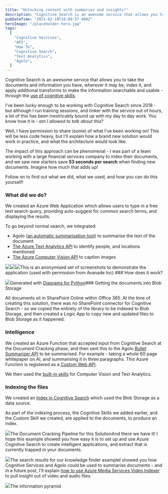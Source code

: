 ```yaml
---
title: "Unlocking content with summaries and insights!"
description: "Cognitive Search is an awesome service that allows you to take the documents and information you have, wherever it may be, index it, and apply additional transforms to make the information searchable and usable - through the use of cognitive skills [https://docs.microsoft"
pubDateTime: "2021-02-10T16:09:57.000Z"
heroImage: "/placeholder-hero.jpg"
tags:
  [
    "Cognitive Services",
    "API",
    "How To",
    "Cognitive Search",
    "Text Analytics",
    "Agolo",
  ]
---
```


Cognitive Search is an awesome service that allows you to take the documents and information you have, wherever it may be, index it, and apply additional transforms to make the information searchable and usable - through the [use of cognitive skills](https://docs.microsoft.com/en-us/azure/search/cognitive-search-concept-intro).

I've been lucky enough to be working with Cognitive Search since 2018 - but although I run training sessions, and tinker with the service out of hours, a lot of this has been inextricably bound up with my day to day work. You know how it is - _am I allowed to talk about this_?

Well, I have permission to share (some) of what I've been working on! This will be less code heavy, but I'll explain how a brand new solution would work in practice, and what the architecture would look like.

The impact of this approach can be phenomenal - I was part of a team working with a large financial services company to index their documents, and we saw new starters save **53 seconds per search** when finding new documents. Imagine how much that adds up!

Follow on to find out what we did, what we used, and how you can do this yourself!

### What did we do?

We created an Azure Web Application which allows users to type in a free text search query, providing auto-suggest for common search terms, and displaying the results.

To go beyond normal search, we integrated:

- Agolo ([an automatic summarisation tool](https://www.agolo.com/)) to summarise the text of the document
- [The Azure Text Analytics API](https://docs.microsoft.com/en-gb/azure/cognitive-services/text-analytics/how-tos/text-analytics-how-to-entity-linking?tabs=version-3) to identify people, and locations mentioned
- [The Azure Computer Vision API](https://docs.microsoft.com/en-us/azure/cognitive-services/computer-vision/overview#analyze-images-for-insight) to caption images

![](/images/2021/02/cogsearchdesign.png)![](/images/2021/02/cogsearchmain.png)![](/images/2021/02/cogsearchoverview.png)This is an anonymised set of screenshots to demonstrate the application (used with permission from Avanade Inc) ### How does it work?

![](/images/2021/02/cognitive_search_application.png)Generated with [Diagrams for Python](https://diagrams.mingrammer.com/)### Getting the documents into Blob Storage

All documents sit in SharePoint Online within Office 365. At the time of creating this solution, there was no SharePoint connector for Cognitive Search - so we copied the entirety of the library to be indexed to Blob Storage, and then created a Logic App to copy new and updated files to Blob Storage as it happened.

### Intelligence

We created an Azure Function that accepted input from Cognitive Search at the Document Cracking phase, and then sent this to the Agolo [Bullet Summarizer API](https://dev.agolo.com/docs/services/570d7b4f88b6e5116cdf6a17/operations/570d7b5188b6e508dcfb1c90) to be summarised. For example - taking a whole 60 page whitepaper on AI, and summarising it in three paragraphs. This Azure Function is registered as a [Custom Web API](https://docs.microsoft.com/en-us/azure/search/cognitive-search-custom-skill-web-api).

We then used the [built-in skills](https://docs.microsoft.com/en-us/azure/search/cognitive-search-predefined-skills#built-in-skills) for Computer Vision and Text Analytics.

### Indexing the files

We created an [Index in Cognitive Search](https://docs.microsoft.com/en-us/azure/search/search-get-started-portal) which used the Blob Storage as a data source.

As part of the indexing process, the Cognitive Skills we added earlier, and the Custom Skill we created, are applied to the documents, to produce an index.

![](/images/2021/02/image-21.png)The Document Cracking Pipeline for this SolutionAnd there we have it! I hope this example showed you how easy it is to set up and use Azure Cognitive Search to create intelligent applications, and extract that is currently trapped in your documents.

![](/images/2021/02/cogsearchoverview-1.png)The search results for our knowledge finder exampleI showed you how Cognitive Services and Agolo could be used to summarise documents - and in a future post, I'll explain [how to use Azure Media Services Video Indexer](https://docs.microsoft.com/en-us/azure/media-services/video-indexer/video-indexer-overview) to pull insight out of video and audio files.

![](/images/2021/02/image-23.png)The information pyramid
